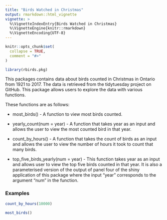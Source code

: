 ```yaml
---
title: "Birds Watched in Christmas"
output: rmarkdown::html_vignette
vignette: >
  %\VignetteIndexEntry{Birds Watched in Christmas}
  %\VignetteEngine{knitr::rmarkdown}
  %\VignetteEncoding{UTF-8}
---
```


```r
knitr::opts_chunk$set(
  collapse = TRUE,
  comment = "#>"
)
```

```r
library(rbirds.pkg)
```

This packages contains data about birds counted in Christmas in Ontario from 1921 to 2017. The data is retrieved from the tidytuesday project on GitHub. This package allows users to explore the data with various functions.

These functions are as follows:

 * most_birds() - A function to view most birds counted.
 
 * yearly_count(num = year) - A function that takes year as an input and allows the user to view the most counted bird in that year.
 
 * count_by_hours() - A function that takes the count of birds as an input and allows the user to view the number of hours it took to count that many birds.
 
 * top_five_birds_yearly(num = year) - This function takes year as an input and allows user to view the top five birds counted in that year. It is also a parameterised version of the output of panel four of the shiny application of this package where the input "year" corresponds to the argument "num" in the function.


### Examples

```r
count_by_hours(10000)
```

```r
most_birds()
```

